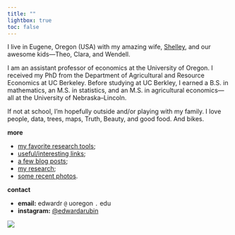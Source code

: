 ```yaml
---
title: ""
lightbox: true
toc: false
---
```


::: {.grid style="--bs-columns: 12;"}

::: {.g-col-12 .g-col-md-5}

I live in Eugene, Oregon (USA) with my amazing wife, [Shelley](http://yourwritinghelper.com), and our awesome kids—Theo, Clara, and Wendell.

I am an assistant professor of economics at the University of Oregon. I received my PhD from the Department of Agricultural and Resource Economics at UC Berkeley. Before studying at UC Berkley, I earned a B.S. in mathematics, an M.S. in statistics, and an M.S. in agricultural economics—all at the University of Nebraska–Lincoln.

If not at school, I'm hopefully outside and/or playing with my family. I love people, data, trees, maps, Truth, Beauty, and good food. And bikes.

**more**

- [my favorite research tools](tools.html);
- [useful/interesting links](links.html);
- [a few blog posts](blog.html);
- [my research](research.html);
- [some recent photos](https://instagram.com/edwardarubin/).

**contact**

- __email:__ edwardr `@` uoregon `.` edu
- __instagram:__ [\@edwardarubin](https://instagram.com/edwardarubin/)

:::


::: {.g-col-12 .g-col-md-7}
![](photos/kids.png)
:::

::::
